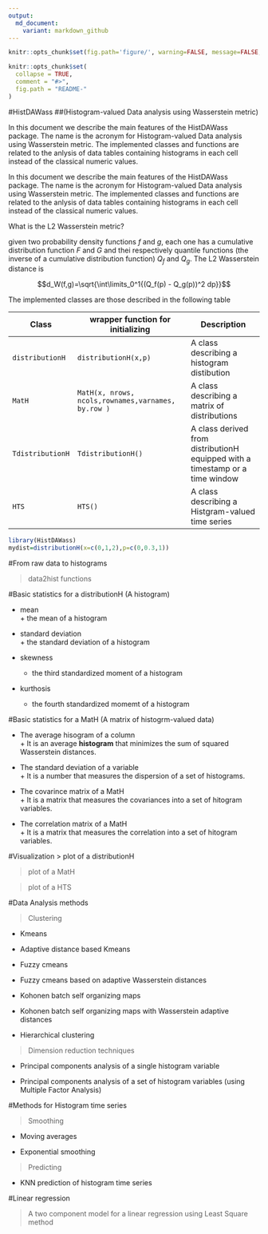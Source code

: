 ```yaml
---
output:
  md_document:
    variant: markdown_github
---
```

```r
knitr::opts_chunk$set(fig.path='figure/', warning=FALSE, message=FALSE, error=FALSE)
```
<!-- README.md is generated from README.Rmd. Please edit that file -->

```r
knitr::opts_chunk$set(
  collapse = TRUE,
  comment = "#>",
  fig.path = "README-"
)
```
#HistDAWass 
##(Histogram-valued Data analysis using Wasserstein metric)

In this document we describe the main features of the HistDAWass package.
The name is the acronym for Histogram-valued Data analysis using Wasserstein metric. The implemented classes and functions are related to the anlysis of data tables containing histograms in each cell instead of the classical numeric values.


In this document we describe the main features of the HistDAWass package. The name is the acronym for Histogram-valued Data analysis using Wasserstein metric. The implemented classes and functions are related to the anlysis of data tables containing histograms in each cell instead of the classical numeric values.

What is the L2 Wasserstein metric?

given two probability density functions $f$ and $g$, each one has a cumulative distribution function $F$ and $G$ and thei respectively quantile functions (the inverse of a cumulative distribution function) $Q_f$ and $Q_g$. The L2 Wasserstein distance is

$$d_W(f,g)=\sqrt{\int\limits_0^1{(Q_f(p) - Q_g(p))^2 dp}}$$

The implemented classes are those described in the following table

| Class           | wrapper function for initializing | Description
|-----------------|-----------------------------------|------------------------
| `distributionH` | `distributionH(x,p)`              | A class describing a histogram distibution
| `MatH`          |  `MatH(x, nrows, ncols,rownames,varnames, by.row )`|A class describing a matrix of distributions
| `TdistributionH`| `TdistributionH()`                       | A class derived from distributionH equipped with a timestamp or a time window
| `HTS`           | `HTS()`                           | A class describing a Histgram-valued time series 


```r
library(HistDAWass)
mydist=distributionH(x=c(0,1,2),p=c(0,0.3,1))
```

#From raw data to histograms

> data2hist functions

#Basic statistics for a distributionH (A histogram)

* mean    
      + the mean of a histogram

* standard deviation    
      + the standard deviation of a histogram

* skewness    
    + the third standardized moment of a histogram

* kurthosis    
    + the fourth standardized momemt of a histogram

#Basic statistics for a MatH (A matrix of histogrm-valued data)

* The average hisogram of a column    
                + It is an average __histogram__ that minimizes the sum of squared Wasserstein distances.

* The standard deviation of a variable    
                + It is a number that measures the dispersion of a set of histograms.

* The covarince matrix of a MatH    
            + It is a matrix that measures the covariances into a set of hitogram variables. 

* The correlation matrix of a MatH            
            + It is a matrix that measures the correlation into a set of hitogram variables.

#Visualization
> plot of a distributionH

> plot of a MatH

> plot of a HTS

#Data Analysis methods

> Clustering

* Kmeans

* Adaptive distance based Kmeans

* Fuzzy cmeans

* Fuzzy cmeans based on adaptive Wasserstein distances

* Kohonen batch self organizing maps

* Kohonen batch self organizing maps with Wasserstein adaptive distances

* Hierarchical clustering

> Dimension reduction techniques

* Principal components analysis of a single histogram variable

* Principal components analysis of a set of histogram variables (using Multiple Factor Analysis)

#Methods for Histogram time series

> Smoothing

* Moving averages

* Exponential smoothing

> Predicting

* KNN prediction of histogram time series

#Linear regression

> A two component model for a linear regression using Least Square method
